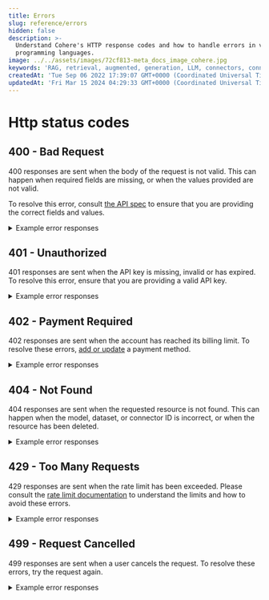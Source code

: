 ```yaml
---
title: Errors
slug: reference/errors
hidden: false
description: >-
  Understand Cohere's HTTP response codes and how to handle errors in various
  programming languages.
image: ../../assets/images/72cf813-meta_docs_image_cohere.jpg
keywords: 'RAG, retrieval, augmented, generation, LLM, connectors, connector, langchain'
createdAt: 'Tue Sep 06 2022 17:39:07 GMT+0000 (Coordinated Universal Time)'
updatedAt: 'Fri Mar 15 2024 04:29:33 GMT+0000 (Coordinated Universal Time)'
---
```


# Http status codes

## 400 - Bad Request

400 responses are sent when the body of the request is not valid. This can happen when required fields are missing, or when the values provided are not valid.

To resolve this error, consult [the API spec](https://docs.cohere.com/reference/about) to ensure that you are providing the correct fields and values. 

<details>
    <summary>Example error responses</summary>
    |message|
    |---|
    |invalid request: list of documents must not be empty|
    |invalid request: prompt must be at least 1 token long.|
    |too many tokens: total number of tokens in the prompt cannot exceed 4081 - received 4292. Try using a shorter prompt, or enabling prompt truncating. See https://docs.cohere.com/reference/generate for more details.|
    |invalid request: valid input_type must be provided with the provided model|
    |system turn must be the first in the list|
    |invalid request: all elements in history must have a message.|
    |invalid request: message must be at least 1 token long or tool results must be specified.|
    |invalid request: query must not be empty or be only whitespace|
    |invalid request: model 'command-r' is not supported by the generate API|
    |invalid request: cannot specify both frequency_penalty and presence_penalty.|
    |invalid request: only one of 'presence_penalty' and 'frequency_penalty' can be specified for this model.|
    |message must not be empty in a turn|
    |too many tokens: max tokens must be less than or equal to 4096, the maximum output for this model - received 8192.|
    |invalid request: response_format is not supported with RAG.|
    |too many tokens: size limit exceeded by 11326 tokens. Try using shorter or fewer inputs, or setting prompt_truncation='AUTO'.|
    |invalid request: number of total max chunks (number of documents * max chunks per doc) must be less than 10000|
    |invalid request: min classes for classify request is 2 - received 0|
    |invalid request: Invalid role in chat_history at index 2. Role must be one of the following: User, Chatbot, System, Tool|
    |invalid request: total number of texts must be at most 96 - received 104|
    |invalid request: temperature must be between 0 and 1.0 inclusive.|
    |invalid request: presence_penalty must be between 0 and 1 inclusive.|
    |invalid request: text must be longer than 250 characters|
    |invalid request: inputs contains an element that is the empty string at index 0|
    |multi step limit reached - set a higher limit|
    |invalid request: return_top_n is invalid, value must be between 1 and 4|
    |invalid request: document at index 0 cannot be empty|
    |embedding_types parameter is required|
    |finetuneID is not a valid UUID: ''|
    |invalid request: tool names can only contain certain characters (A-Za-z0-9_) and can't begin with a digit (provided name: 'xyz').|
    |invalid json syntax: invalid character '\a' in string literal|
    |invalid request: RAG is not supported for this model.|
    |tool call id not found in previous tool calls|
    |invalid request: each unique label must have at least 2 examples. Not enough examples for: awr_report, create_user, tablespace_usage|
    |invalid request: multi step is not supported by the provided model: command.|
    |invalid request: invalid API version was passed in, for more information please refer to https://docs.cohere.com/versioning-reference|
    |document does not have a 'snippet' or a 'text' field that can be used for chunking and reranking|
    |finetuned model with name xyz is not ready for serving|
    |invalid request: required 'text' param is missing or empty.|
    |invalid request: rank_fields cannot be empty, it must either contain at least one field or be omitted|
    |schema must be an object|
    |a model parameter is required for this endpoint.|
    |cannot have duplicate tool ids|
    |too many tokens: multi-hop prompt is too long even after truncation|
    |connectors failed with continue on failure disabled: connector xyz failed with message 'failed to get auth token: user is not authenticated for connector xyz'|
    |invalid request: the 'tool_1' tool must have at least a description, input, or output.|
    |tool call id must be provided with tool message|
    |invalid request: images must be used with input_type=image|
    |invalid request: format must be one of 'paragraph', or 'bullets'.|
    |invalid request: finetuned model is not compatible with RAG functionality|
    |required field name not found in properties|
    |property title must have a type|
    |tool call must be of type function|
    |invalid request: length must be one of 'short', 'medium', or 'long'.|
    |invalid request: duplicate document ID adfasd at index 1 and 0|
    |too many tokens: minimal context could not be added to prompt (size limit exceeded by 280 tokens)|
    |invalid request: raw prompting is not supported with the following parameter(s): connectors, documents, search_queries_only, tools.|
    |invalid request: max_tokens can only be 0 if return_likelihoods is set to 'ALL' and prompt is longer than 1 token.|
</details>

## 401 - Unauthorized

401 responses are sent when the API key is missing, invalid or has expired. To resolve this error, ensure that you are providing a valid API key.

<details>
    <summary>Example error responses</summary>
    |message|
    |---|
    |no api key supplied|
    |invalid api token|
    |Your API key has expired. Please create a production key at dashboard.cohere.com or reach out to your contact at Cohere to continue usage.|
</details>

## 402 - Payment Required

402 responses are sent when the account has reached its billing limit. To resolve these errors, [add or update](https://dashboard.cohere.com/billing?tab=payment) a payment method.

<details>
    <summary>Example error responses</summary>
    |message|
    |---|
    |Please add or update your payment method at https://dashboard.cohere.com/billing?tab=payment to continue|
    |Maximum billing reached for this API key as set in your dashboard, please go to https://dashboard.cohere.com/billing?tab=payment to increase your maximum amount to continue using this API key. Your billing capacity will reset at the beginning of next month.|
</details>

## 404 - Not Found

404 responses are sent when the requested resource is not found. This can happen when the model, dataset, or connector ID is incorrect, or when the resource has been deleted.

<details>
    <summary>Example error responses</summary>
    |message|
    |---|
    |model 'xyz' not found, make sure the correct model ID was used and that you have access to the model.|
    |404 page not found|
    |resource not found: no messages found with conversation id models|
    |failed to find org by org id|
    |connector 'web-search' not found.|
    |finetuned model xyz not found|
    |dataset with id texts not found|
    |connector '' not found.|
    |dataset with id my-dataset-id not found|
    |finetuned model xyz not found|
</details>

## 429 - Too Many Requests

429 responses are sent when the rate limit has been exceeded. Please consult the [rate limit documentation](https://docs.cohere.com/v2/docs/rate-limits) to understand the limits and how to avoid these errors.

<details>
    <summary>Example error responses</summary>
    |message|
    |---|
    |You are past the per minute request limit, please wait and try again later.|
    |You are using a Trial key, which is limited to 40 API calls / minute. You can continue to use the Trial key for free or upgrade to a Production key with higher rate limits at 'https://dashboard.cohere.com/api-keys'. Contact us on 'https://discord.gg/XW44jPfYJu' or email us at support@cohere.com with any questions|
    |Please wait and try again later|
    |trial token rate limit exceeded, limit is 100000 tokens per minute|
</details>

## 499 - Request Cancelled

499 responses are sent when a user cancels the request. To resolve these errors, try the request again.

<details>
    <summary>Example error responses</summary>
    |message|
    |---|
    |request cancelled|
    |streaming error - scroll down for more streaming errors|
    |failed to get rerank inference: request cancelled|
    |request cancelled by user|
</details>
